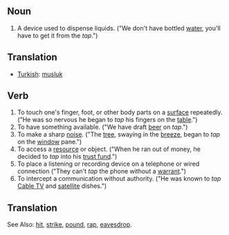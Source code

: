 == Noun ==
#A device used to dispense liquids. ("We don't have bottled [[water]], you'll have to get it from the ''tap''.")
== Translation ==
*[[Turkish]]: [[musluk]]
== Verb ==
#To touch one's finger, foot, or other body parts on a [[surface]] repeatedly.  ("He was so nervous he began to ''tap'' his fingers on the [[table]].")
#To have something available.  ("We have draft [[beer]] on ''tap''.")
#To make a sharp [[noise]].  ("The [[tree]], swaying in the [[breeze]], began to ''tap'' on the [[window]] pane.")
#To access a [[resource]] or object.  ("When he ran out of money, he decided to ''tap'' into his [[trust fund]].")
#To place a listening or recording device on a telephone or wired connection ("They can't ''tap'' the phone without a [[warrant]].")
#To intercept a communication without authority.  ("He was known to ''tap'' [[Cable TV]] and [[satellite]] dishes.")
== Translation ==

See Also: [[hit]], [[strike]], [[pound]], [[rap]], [[eavesdrop]].